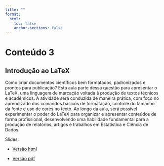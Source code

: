 ```yaml
---
title: ""
format:
  html:
    toc: false
    anchor-sections: false
---
```


# Conteúdo 3

## Introdução ao LaTeX

Como criar documentos científicos bem formatados, padronizados e prontos para publicação? Esta aula parte dessa questão para apresentar o LaTeX, uma linguagem de marcação voltada à produção de textos técnicos e acadêmicos. A atividade será conduzida de maneira prática, com foco no aprendizado dos comandos básicos de formatação, controle do tamanho da fonte e uso de cores no texto. Ao longo da aula, será possível experimentar o poder do LaTeX para organizar e apresentar conteúdos de forma profissional, desenvolvendo uma habilidade fundamental para a produção de relatórios, artigos e trabalhos em Estatística e Ciência de Dados.

Slides:

- [Versão html](/slides/03-Introducao_ao_LaTeX/03-Introducao_ao_LaTeX.html)

- [Versão pdf](/PDF_slides/03-Introducao_ao_LaTeX.pdf)